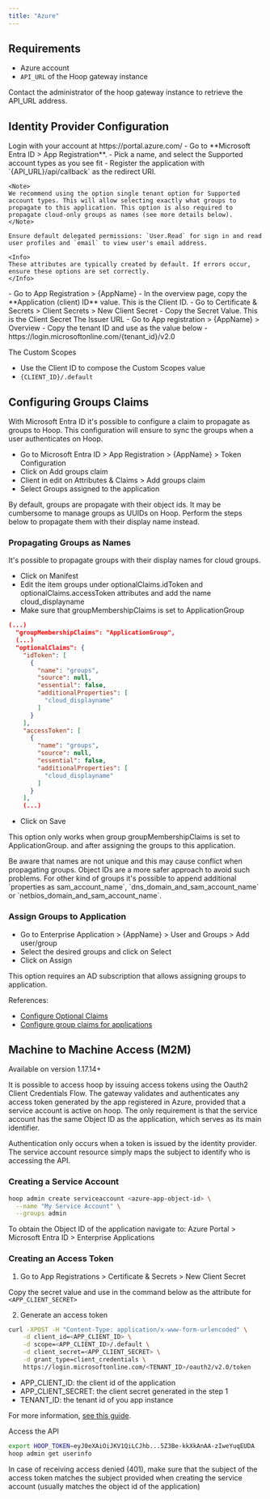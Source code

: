 ```yaml
---
title: "Azure"
---
```


## Requirements
- Azure account
- `API_URL` of the Hoop gateway instance

Contact the administrator of the hoop gateway instance to retrieve the API_URL address.

## Identity Provider Configuration

<Steps titleSize="h3">
  <Step title="Create an Application">
  	Login with your account at https://portal.azure.com/
	- Go to **Microsoft Entra ID > App Registration**.
	- Pick a name, and select the Supported account types as you see fit
	- Register the application with `{API_URL}/api/callback` as the redirect URI.

	<Note>
	We recommend using the option single tenant option for Supported account types. This will allow selecting exactly what groups to propagate to this application. This option is also required to propagate cloud-only groups as names (see more details below).
	</Note>

	Ensure default delegated permissions: `User.Read` for sign in and read user profiles and `email` to view user's email address.

	<Info>
	These attributes are typically created by default. If errors occur, ensure these options are set correctly.
	</Info>
  </Step>
  <Step title="Create the Client Credentials">
    - Go to App Registration > {AppName}
	- In the overview page, copy the **Application (client) ID** value. This is the Client ID.
	- Go to  Certificate & Secrets > Client Secrets > New Client Secret
	- Copy the Secret Value. This is the Client Secret
  </Step>
  <Step title="Collect Issuer and Custom Scopes Information">
  The Issuer URL
  - Go to App registration > {AppName} > Overview
  - Copy the tenant ID and use as the value below
  - https://login.microsoftonline.com/{tenant_id}/v2.0

  The Custom Scopes
  - Use the Client ID to compose the Custom Scopes value
  - `{CLIENT_ID}/.default`

  </Step>
</Steps>

## Configuring Groups Claims

With Microsoft Entra ID it's possible to configure a claim to propagate as groups to Hoop. This configuration will ensure to sync the groups when a user authenticates on Hoop.

- Go to Microsoft Entra ID > App Registration > {AppName} > Token Configuration
- Click on Add groups claim
- Client in edit on Attributes & Claims > Add groups claim
- Select Groups assigned to the application

<Warning>
  By default, groups are propagate with their object ids. It may be cumbersome to manage groups as UUIDs on Hoop. Perform the steps below to propagate them with their  display name instead.
</Warning>

### Propagating Groups as Names

It's possible to propagate groups with their display names for cloud groups.

- Click on Manifest
- Edit the item groups under optionalClaims.idToken and optionalClaims.accessToken attributes and add the name cloud_displayname
- Make sure that groupMembershipClaims is set to ApplicationGroup

```json
(...)
  "groupMembershipClaims": "ApplicationGroup",
  (...)
  "optionalClaims": {
    "idToken": [
      {
        "name": "groups",
        "source": null,
        "essential": false,
        "additionalProperties": [
          "cloud_displayname"
        ]
      }
    ],
    "accessToken": [
      {
        "name": "groups",
        "source": null,
        "essential": false,
        "additionalProperties": [
          "cloud_displayname"
        ]
      }
    ],
    (...)
```

- Click on Save

This option only works when group groupMembershipClaims is set to ApplicationGroup. and after assigning the groups to this application.

<Warning>
  Be aware that names are not unique and this may cause conflict when propagating groups. Object IDs are a more safer approach to avoid such problems.
</Warning>

<Info>
  For other kind of groups it's possible to append additional `properties as sam_account_name`, `dns_domain_and_sam_account_name` or `netbios_domain_and_sam_account_name`.
</Info>

### Assign Groups to Application

- Go to Enterprise Application > {AppName} > User and Groups > Add user/group
- Select the desired groups and click on Select
- Click on Assign

<Info>This option requires an AD subscription that allows assigning groups to application.</Info>

References:

- [Configure Optional Claims](https://learn.microsoft.com/en-us/entra/identity-platform/optional-claims?tabs=manifest#configuring-group-optional-claims)
- [Configure group claims for applications](https://learn.microsoft.com/en-us/entra/identity/hybrid/connect/how-to-connect-fed-group-claims)

## Machine to Machine Access (M2M)

<Warning>Available on version 1.17.14+</Warning>

It is possible to access hoop by issuing access tokens using the Oauth2 Client Credentials Flow. The gateway validates and authenticates any access token generated by the app registered in Azure, provided that a service account is active on hoop. The only requirement is that the service account has the same Object ID as the application, which serves as its main identifier.

<Info>
  Authentication only occurs when a token is issued by the identity provider. The service account resource simply maps the subject to identify who is accessing the API.
</Info>

### Creating a Service Account

```sh
hoop admin create serviceaccount <azure-app-object-id> \
  --name "My Service Account" \
  --groups admin
```

<Info>
  To obtain the Object ID of the application navigate to: Azure Portal > Microsoft Entra ID > Enterprise Applications
</Info>

### Creating an Access Token

1. Go to App Registrations > Certificate & Secrets > New Client Secret

Copy the secret value and use in the command below as the attribute for `<APP_CLIENT_SECRET>`

2. Generate an access token

```sh
curl -XPOST -H "Content-Type: application/x-www-form-urlencoded" \
	-d client_id=<APP_CLIENT_ID> \
	-d scope=<APP_CLIENT_ID>/.default \
	-d client_secret=<APP_CLIENT_SECRET> \
	-d grant_type=client_credentials \
	https://login.microsoftonline.com/<TENANT_ID>/oauth2/v2.0/token
```

- APP_CLIENT_ID: the client id of the application
- APP_CLIENT_SECRET: the client secret generated in the step 1
- TENANT_ID: the tenant id of you app instance

For more information, [see this guide](https://learn.microsoft.com/en-us/entra/identity-platform/v2-oauth2-client-creds-grant-flow#get-a-token).

Access the API

```sh
export HOOP_TOKEN=eyJ0eXAiOiJKV1QiLCJhb...5Z3Be-kkXkAnAA-zIweYuqEUDA
hoop admin get userinfo
```

<Info>
  In case of receiving access denied (401), make sure that the subject of the access token matches the subject provided when creating the service account (usually matches the object id of the application)
</Info>
